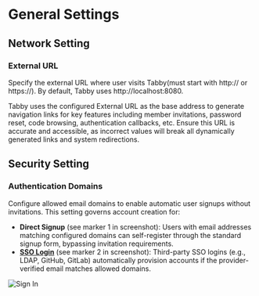 
# General Settings

## Network Setting

### External URL
Specify the external URL where user visits Tabby(must start with http:// or https://). By default, Tabby uses http://localhost:8080.

Tabby uses the configured External URL as the base address to generate navigation links for key features including member invitations, password reset, code browsing, authentication callbacks, etc. Ensure this URL is accurate and accessible, as incorrect values will break all dynamically generated links and system redirections.

## Security Setting

### Authentication Domains

Configure allowed email domains to enable automatic user signups without invitations. This setting governs account creation for:
- **Direct Signup** (see marker 1 in screenshot): Users with email addresses matching configured domains can self-register through the standard signup form, bypassing invitation requirements.
- **[SSO Login](../sso/)** (see marker 2 in screenshot): Third-party SSO logins (e.g., LDAP, GitHub, GitLab) automatically provision accounts if the provider-verified email matches allowed domains.

<img src={SignInUrl} width={700} alt="Sign In" />